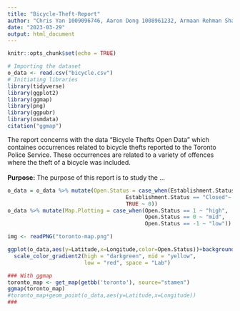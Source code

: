 ```yaml
---
title: "Bicycle-Theft-Report"
author: "Chris Yan 1009096746, Aaron Dong 1008961232, Armaan Rehman Shah 1009641309"
date: "2023-03-29"
output: html_document
---
```


```r
knitr::opts_chunk$set(echo = TRUE)
```

```r
# Importing the dataset
o_data <- read.csv("bicycle.csv")
# Initiating libraries
library(tidyverse)
library(ggplot2)
library(ggmap)
library(png)
library(ggpubr)
library(osmdata)
citation("ggmap")
```
The report concerns with the data "Bicycle Thefts Open Data" which containes occurrences related to bicycle thefts reported to the Toronto Police Service. These occurrences are related to a variety of offences where the theft of a bicycle was included.
\
\
**Purpose:** The purpose of this report is to study the ...

```r
o_data = o_data %>% mutate(Open.Status = case_when(Establishment.Status == "Pass" ~ 1,
                                     Establishment.Status == "Closed"~ -1,
                                     TRUE ~ 0))
o_data %>% mutate(Map.Plotting = case_when(Open.Status == 1 ~ "high",
                                           Open.Status == 0 ~ "mid",
                                           Open.Status == -1 ~ "low"))

img <- readPNG("toronto-map.png")

ggplot(o_data,aes(y=Latitude,x=Longitude,color=Open.Status))+background_image(img)+geom_point(alpha = 0.05)+
  scale_color_gradient2(high = "darkgreen", mid = "yellow",
                        low = "red", space = "Lab")

### With ggmap
toronto_map <- get_map(getbb('toronto'), source="stamen")
ggmap(toronto_map)
#toronto_map+geom_point(o_data,aes(y=Latitude,x=Longitude))
###
```